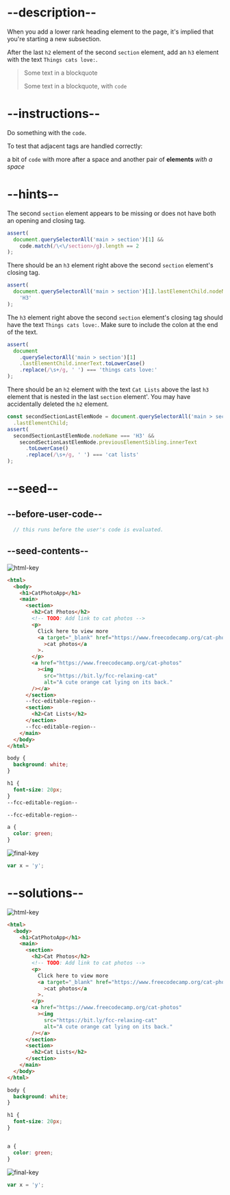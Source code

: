 # --description--

When you add a lower rank heading element to the page, it's implied that you're starting a new subsection.

After the last <code>h2</code> element of the second `section` element, add an `h3` element with the text `Things cats love:`.

<blockquote>
  <p>Some text in a blockquote</p>
  <p>
    Some text in a blockquote, with <code>code</code>
  </p>
</blockquote>

# --instructions--

Do something with the `code`.

To test that adjacent tags are handled correctly:

a bit of <code>code</code> <tag>with more after a space</tag> and another pair of <strong>elements</strong> <em>with a space</em>

# --hints--

The second `section` element appears to be missing or does not have both an opening and closing tag.

```js
assert(
  document.querySelectorAll('main > section')[1] &&
    code.match(/\<\/section>/g).length == 2
);
```

There should be an `h3` element right above the second `section` element's closing tag.

```js
assert(
  document.querySelectorAll('main > section')[1].lastElementChild.nodeName ===
    'H3'
);
```

The `h3` element right above the second `section` element's closing tag should have the text `Things cats love:`. Make sure to include the colon at the end of the text.

```js
assert(
  document
    .querySelectorAll('main > section')[1]
    .lastElementChild.innerText.toLowerCase()
    .replace(/\s+/g, ' ') === 'things cats love:'
);
```

There should be an `h2` element with the text `Cat Lists` above the last `h3` element that is nested in the last `section` element'. You may have accidentally deleted the `h2` element.

```js
const secondSectionLastElemNode = document.querySelectorAll('main > section')[1]
  .lastElementChild;
assert(
  secondSectionLastElemNode.nodeName === 'H3' &&
    secondSectionLastElemNode.previousElementSibling.innerText
      .toLowerCase()
      .replace(/\s+/g, ' ') === 'cat lists'
);
```

# --seed--

## --before-user-code--

```js
  // this runs before the user's code is evaluated.
```

## --seed-contents--

![html-key]()

```html
<html>
  <body>
    <h1>CatPhotoApp</h1>
    <main>
      <section>
        <h2>Cat Photos</h2>
        <!-- TODO: Add link to cat photos -->
        <p>
          Click here to view more
          <a target="_blank" href="https://www.freecodecamp.org/cat-photos"
            >cat photos</a
          >.
        </p>
        <a href="https://www.freecodecamp.org/cat-photos"
          ><img
            src="https://bit.ly/fcc-relaxing-cat"
            alt="A cute orange cat lying on its back."
        /></a>
      </section>
      --fcc-editable-region--
      <section>
        <h2>Cat Lists</h2>
      </section>
      --fcc-editable-region--
    </main>
  </body>
</html>
```

```css
body {
  background: white;
}

h1 {
  font-size: 20px;
}
--fcc-editable-region--

--fcc-editable-region--

a {
  color: green;
}
```

![final-key]()

```js
var x = 'y';
```

# --solutions--

![html-key]()

```html
<html>
  <body>
    <h1>CatPhotoApp</h1>
    <main>
      <section>
        <h2>Cat Photos</h2>
        <!-- TODO: Add link to cat photos -->
        <p>
          Click here to view more
          <a target="_blank" href="https://www.freecodecamp.org/cat-photos"
            >cat photos</a
          >.
        </p>
        <a href="https://www.freecodecamp.org/cat-photos"
          ><img
            src="https://bit.ly/fcc-relaxing-cat"
            alt="A cute orange cat lying on its back."
        /></a>
      </section>
      <section>
        <h2>Cat Lists</h2>
      </section>
    </main>
  </body>
</html>
```

```css
body {
  background: white;
}

h1 {
  font-size: 20px;
}


a {
  color: green;
}
```

![final-key]()

```js
var x = 'y';
```

